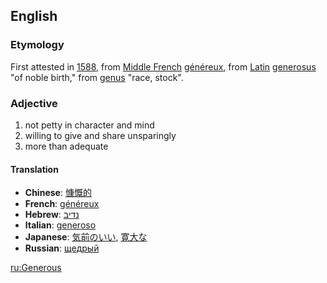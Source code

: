 == English ==
=== Etymology ===
First attested in [[1588]], from [[Middle French]] [[généreux]], from [[Latin]] [[generosus]] "of noble birth," from [[genus]] "race, stock".

=== Adjective ===
# not petty in character and mind
# willing to give and share unsparingly
# more than adequate

====Translation====
*'''Chinese''': [[慷慨的]]
*'''French''': [[généreux]]
*'''Hebrew''': [[נדיב]]
*'''Italian''': [[generoso]]
*'''Japanese''': [[気前のいい]], [[寛大な]]
*'''Russian''': [[щедрый]]

[[ru:Generous]]
